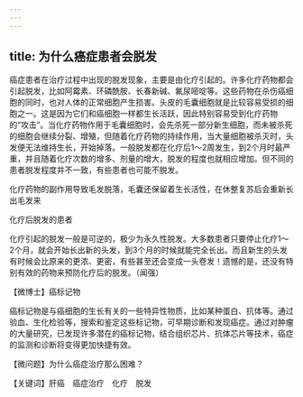```yaml
---
---
---
```

title: 为什么癌症患者会脱发
---




癌症患者在治疗过程中出现的脱发现象，主要是由化疗引起的。许多化疗药物都会引起脱发，比如阿霉素、环磷酰胺、长春新碱、氟尿嘧啶等。这些药物在杀伤癌细胞的同时，也对人体的正常细胞产生损害。头皮的毛囊细胞就是比较容易受损的细胞之一。这是因为它们和癌细胞一样都生长活跃，因此特别容易受到化疗药物的“攻击”。当化疗药物作用于毛囊细胞时，会先杀死一部分新生细胞，而未被杀死的细胞会继续分裂、增殖，但随着化疗药物的持续作用，当大量细胞被杀灭时，头发便无法维持生长，开始掉落。一般脱发都在化疗后1～2周发生，到2个月时最严重，并且随着化疗次数的增多、剂量的增大，脱发的程度也就相应增加。但不同的患者脱发程度并不一致，有些患者也可能不脱发。

化疗药物的副作用导致毛发脱落，毛囊还保留着生长活性，在休整复苏后会重新长出毛发来



化疗后脱发的患者



化疗引起的脱发一般是可逆的，极少为永久性脱发。大多数患者只要停止化疗1～2个月，就会开始长出新的头发，到3个月的时候就能完全长出。而且新生的头发有时候会比原来的更浓、更密，有些甚至还会变成一头卷发！遗憾的是，还没有特别有效的药物来预防化疗后的脱发。（闻强）





【微博士】癌标记物

癌标记物是与癌细胞的生长有关的一些特异性物质，比如某种蛋白、抗体等。通过验血、生化检验等，搜索和鉴定这些标记物，可早期诊断和发现癌症。通过对肿瘤的大量研究，已发现许多潜在的癌标记物，结合组织芯片、抗体芯片等技术，癌症的监测和诊断将变得更加快捷有效。

【微问题】为什么癌症治疗那么困难？

【关键词】肝癌　癌症治疗　化疗　脱发